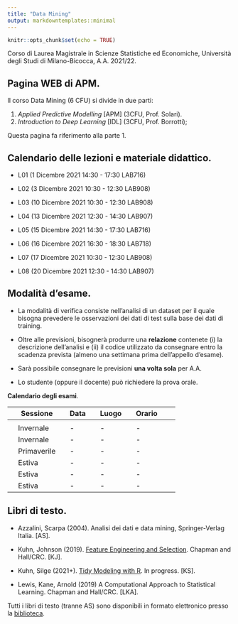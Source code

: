 ```yaml
---
title: "Data Mining"
output: markdowntemplates::minimal
---
```


```r
knitr::opts_chunk$set(echo = TRUE)
```

Corso di Laurea Magistrale in Scienze Statistiche ed Economiche, Università degli Studi di Milano-Bicocca, A.A. 2021/22.

## Pagina WEB di APM. 

Il corso Data Mining (6 CFU) si divide in due parti:

1. *Applied Predictive Modelling* [APM] (3CFU, Prof. Solari).
2. *Introduction to Deep Learning* [IDL] (3CFU, Prof. Borrotti);

Questa pagina fa riferimento alla parte 1.

## Calendario delle lezioni e materiale didattico.

* L01 (1 Dicembre 2021 14:30 - 17:30 LAB716)
  
* L02 (3 Dicembre 2021 10:30 - 12:30 LAB908)

* L03 (10 Dicembre 2021 10:30 - 12:30 LAB908)

* L04 (13 Dicembre 2021 12:30 - 14:30 LAB907)

* L05 (15 Dicembre 2021 14:30 - 17:30 LAB716)

* L06 (16 Dicembre 2021 16:30 - 18:30 LAB718)

* L07 (17 Dicembre 2021 10:30 - 12:30 LAB908)

* L08 (20 Dicembre 2021 12:30 - 14:30 LAB907)

## Modalità d'esame.

* La modalità di verifica consiste nell'analisi di un dataset per il quale bisogna prevedere le osservazioni dei dati di test sulla base dei dati di training. 

* Oltre alle previsioni, bisognerà produrre una **relazione** contenete (i) la descrizione dell'analisi e (ii) il codice utilizzato da consegnare entro la scadenza prevista (almeno una settimana prima dell'appello d'esame). 

* Sarà possibile consegnare le previsioni **una volta sola** per A.A. 

* Lo studente (oppure il docente) può richiedere la prova orale. 

**Calendario degli esami**.

|| Sessione || Data || Luogo || Orario ||
|-|-|-|-|-|-|-|-|-|-|
||  || ||  ||  || ||
|| Invernale || - || - || -  ||
|| Invernale || - || - || - ||
|| Primaverile || - || - ||  -  ||
|| Estiva || - || - || -  ||
|| Estiva || - || - || - ||
|| Estiva || - || -  || - ||

 
## Libri di testo.

* Azzalini, Scarpa (2004). Analisi dei dati e data mining, Springer-Verlag Italia. [AS].

* Kuhn, Johnson (2019). [Feature Engineering and Selection](http://www.feat.engineering/). Chapman and Hall/CRC. [KJ].

* Kuhn, Silge (2021+). [Tidy Modeling with R](https://www.tmwr.org/). In progress. [KS].

* Lewis, Kane, Arnold (2019) A Computational Approach to Statistical Learning. Chapman and Hall/CRC. [LKA].


Tutti i libri di testo (tranne AS) sono disponibili in formato elettronico presso la [biblioteca](https://www.biblio.unimib.it/it/risorse/accesso-alle-risorse-remoto).

